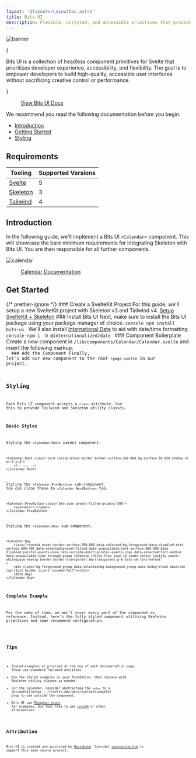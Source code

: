 ```yaml
---
layout: '@layouts/LayoutDoc.astro'
title: Bits UI
description: Flexible, unstyled, and accessible primitives that provide the foundation for building your own high-quality Svelte component library.
---
```





<img src="https://i.imgur.com/BQZdcCn.png" alt="banner" class="rounded-container shadow-xl" />

{

<p class="text-xl">
	Bits UI is a collection of headless component primitives for Svelte that prioritizes developer experience, accessibility, and flexibility.
	The goal is to empower developers to build high-quality, accessible user interfaces without sacrificing creative control or performance.
</p>

}

<figure class="linker bg-noise">
	<a class="btn preset-filled" href="https://www.bits-ui.com/" target="_blank">
		View Bits UI Docs
	</a>
</figure>

We recommend you read the following documentation before you begin.

- [Introduction](https://www.bits-ui.com/docs/introduction)
- [Getting Started](https://www.bits-ui.com/docs/getting-started)
- [Styling](https://www.bits-ui.com/docs/styling)

## Requirements

| Tooling                              | Supported Versions |
| ------------------------------------ | ------------------ |
| [Svelte](https://svelte.dev/)        | 5                  |
| [Skeleton](https://skeleton.dev)     | 3                  |
| [Tailwind](https://tailwindcss.com/) | 4                  |

## Introduction

In the following guide, we'll implement a Bits UI `<Calendar>` component. This will showcase the bare minimum requirements for integrating Skeleton with Bits UI. You are then responsible for all further components.

<img src="https://i.imgur.com/2l2AX7B.png" alt="calendar" class="rounded-container shadow-xl" />

<figure class="linker bg-noise">
	<a class="btn preset-filled" href="https://www.bits-ui.com/docs/components/calendar" target="_blank">
		Calendar Documentation
	</a>
</figure>

## Get Started

{/* prettier-ignore */}
<Process>
    <ProcessStep step="1">
        ### Create a SvelteKit Project
		For this guide, we'll setup a new SvelteKit project with Skeleton v3 and Tailwind v4.
		<a class="btn preset-filled mt-4" href="/docs/get-started/installation/sveltekit" target="_blank">Setup SvelteKit + Skeleton</a>
    </ProcessStep>
    <ProcessStep step="2">
        ### Install Bits UI
		Next, make sure to install the Bits UI package using your package manager of choice.
		```console
		npm install bits-ui
		```
		We'll also install [International Date](https://react-spectrum.adobe.com/internationalized/date/index.html) to aid with date/time formatting.
		```console
		npm i -D @internationalized/date
		```
    </ProcessStep>
    <ProcessStep step="3">
        ### Component Boilerplate
		Create a new component in `/lib/components/Calendar/Calendar.svelte` and insert the following markup.
		<Code code={ExampleBoilerplateRaw} lang="svelte" />
    </ProcessStep>
    <ProcessStep step="check">
        ### Add the Component
    	Finally, let's add our new component to the root `+page.svelte` in our project.
		<Code code={ExamplePageRaw} lang="svelte" />
    </ProcessStep>
</Process>

## Styling

Each Bits UI component accepts a `class` attribute. Use this to provide Tailwind and Skeleton utility classes.

### Basic Styles

Styling the `<Calendar.Root>` parent component.

```svelte
<Calendar.Root class="card inline-block border border-surface-200-800 bg-surface-50-950 shadow-xl mt-6 p-4">
	<!-- ... -->
</Calendar.Root>
```

Styling the `<Calendar.PrevButton>` sub-component. You can clone these to `<Calendar.NextButton>` too.

```svelte
<Calendar.PrevButton class="btn-icon preset-filled-primary-500">
	<span>&larr;</span>
</Calendar.PrevButton>
```

Styling the `<Calendar.Day>` sub-component.

```svelte
<Calendar.Day
	class="rounded hover:border-surface-200-800 data-selected:bg-foreground data-disabled:text-surface-600-400 data-selected:preset-filled data-unavailable:text-surface-600-400 data-disabled:pointer-events-none data-outside-month:pointer-events-none data-selected:font-medium data-unavailable:line-through group relative inline-flex size-10 items-center justify-center whitespace-nowrap border border-transparent bg-transparent p-0 text-sm font-normal"
>
	<div class="bg-foreground group-data-selected:bg-background group-data-today:block absolute top-[5px] hidden size-1 rounded-full"></div>
	{date.day}
</Calendar.Day>
```

### Complete Example

For the sake of time, we won't cover every part of the component as reference. Instead, here's the fully styled component utilizing Skeleton primitives and some recommend configuration.

<Code code={ExampleCompleteRaw} lang="svelte" />

## Tips

- Styled examples at provided at the top of each documentation page. These use standard Tailwind utilities.
- Use the styled examples as your foundation, then replace with Skeleton utility classes as needed.
- For the Calendar, consider abstracting the `value` to a [$bindable](https://svelte.dev/docs/svelte/$bindable) prop to use outside the component.
- Bits UI use [Phosphor icons](https://github.com/haruaki07/phosphor-svelte) for examples, but feel free to use [Lucide](/docs/integrations/iconography/svelte) or other alternatives.

## Attribution

Bits UI is created and maintined by [Huntabyte](https://github.com/huntabyte). Consider [sponsoring him](https://github.com/sponsors/huntabyte) to support this open source project.
